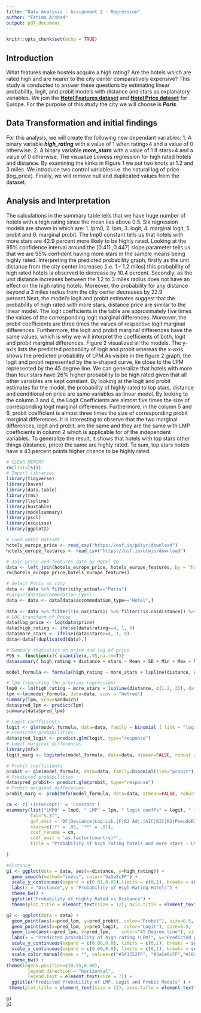 ---
title: "Data Analysis - Assignment 2 - Regression"
author: "Fatima Arshad"
output: pdf_document
---

```{r setup, include=FALSE}
knitr::opts_chunk$set(echo = TRUE)
```

## Introduction
What features make hostels acquire a high rating? Are the hotels which are rated high and are nearer to the city center comparatively expensive? This study is conducted to answer these questions by estimating linear probability, logit, and probit models with distance and stars as explanatory variables. We join the [**Hotel Features dataset**](https://osf.io/utwjs/download) and [**Hotel Price dataset**](https://osf.io/p6tyr/download) for Europe. For the purpose of this study the city we will choose is _**Paris**_.

## Data Transformation and initial findings
For this analysis, we will create the following new dependant variables:
1. A binary variable _**high_rating**_ with a value of 1 when rating>4 and a value of 0 otherwise.
2. A binary variable _**more_stars**_ with a value of 1 if stars>4 and a value of 0 otherwise.
The visualize Lowess regression for high rated hotels and distance. By examining the kinks in Figure 1 we put two knots at 1.2 and 3 miles. We introduce two control variables i.e. the natural log of price (log_price). Finally, we will remove null and duplicated values from the dataset.

## Analysis and Interpretation
The calculations in the summary table tells that we have huge number of hotels with a high rating since the mean lies above 0.5. Six regression models are shown in which are: 1. lpm0, 2. lpm, 3. logit, 4. marginal logit, 5. probit and 6. marginal probit. The lmp0 constant tells us that hotels with more stars are 42.9 percent more likely to be highly rated. Looking at the 95% confidence interval around the [0.411 ,0.447] slope parameter tells us that we are 95% confident having more stars in the sample means being highly rated. Interpreting the predicted probability graph, firstly as the unit distance from the city center increases (i.e. 1 - 1.2 miles) this probability of high rated hotels is observed to decrease by 10.4 percent. Secondly, as the unit distance increases between the 1.2 to 3 miles radius does not have an effect on the high rating hotels. Moreover, the probability for any distance beyond a 3 miles radius from the city center decreases by 22.9 percent.Next, the model's logit and probit estimates suggest that the probability of high rated with more stars, distance price are similar to the linear model. The logit coefficients in the table are approximately five times the values of the corresponding logit marginal differences. Moreover, the probit coefficients are three times the values of respective logit marginal differences. Furthermore, the logit and probit marginal differences have the same values, which is why we will interpret the coefficients of both, logit and probit marginal differences. Figure 2 visualized all the models. The y-axis lists the predicted probability of logit and probit whereas the x-axis shows the predicted probability of LPM.As visible in the figure 2 graph, the logit and probit represented by the s-shaped curve, lie close to the LPM represented by the 45 degree line. We can generalize that hotels with more than four stars have 26% higher probability to be high rated given that all other variables are kept constant. By looking at the logit and probit estimates for the model, the probability of highly rated to top stars, distance and conditional on price are same variables as linear model. By looking to the column 3 and 4, the Logit Coefficients are almost five times the size of corresponding logit marginal differences. Furthermore, in the column 5 and 6, probit coefficient is almost three times the size of corresponding probit marginal differences. It is interesting to observe that the two marginal differences, logit and probit, are the same and they are the same with LMP coefficients in column 2 which is applicable for of the independent variables. To generalize the result, it shows that hotels with top stars other things (distance, price) the same are highly rated. To sum, top stars hotels have a 43 percent points higher chance to be highly rated. 

```{r include=FALSE, message=FALSE, warning=FALSE}
# CLEAR MEMORY
rm(list=ls())
# Import libraries
library(tidyverse)
library(haven)
library(data.table)
library(rms)
library(lspline)
library(huxtable)
library(modelsummary)
library(pscl)
library(esquisse)
library(ggplot2)
```


```{r include=FALSE, message=FALSE, warning=FALSE}
# Load hotel dataset
hotels_europe_price <- read_csv("https://osf.io/p6tyr/download")
hotels_europe_features <- read_csv("https://osf.io/utwjs/download")
```

```{r include=FALSE, message=FALSE, warning=FALSE}
# Join price and features data by Hotel ID
data <- left_join(hotels_europe_price, hotels_europe_features, by = "hotel_id")
rm(hotels_europe_price,hotels_europe_features)
```

```{r include=FALSE, message=FALSE, warning=FALSE}
# Select Paris as city
data <- data %>% filter(city_actual=="Paris")
#unique(data$accommodation_type)
data <- data <- data[data$accommodation_type=="Hotel",]
 
data <- data %>% filter(!is.na(stars)) %>% filter(!is.na(distance)) %>% filter(!is.na(rating))
# LOG transform of Price
data$log_price <- log(data$price)
data$high_rating <- ifelse(data$rating>=4, 1, 0)
data$more_stars <- ifelse(data$stars>=4, 1, 0)
data<-data[!duplicated(data),]
```

```{r echo=FALSE, message=FALSE, warning=FALSE}
# Summary statistics on price and log of price
P95 <- function(x){ quantile(x,.95,na.rm=T)}
datasummary( high_rating + distance + stars ~ Mean + SD + Min + Max + Median + P95 + N , data = data, title = "Summary Statistics" )
```



```{r include=FALSE, message=FALSE, warning=FALSE}
model_formula <- formula(high_rating ~ more_stars + lspline(distance, c(1.2, 3)) + log_price)
```


```{r include=FALSE, message=FALSE, warning=FALSE}
# lpm (repeating the previous regression)
lmp0 <- lm(high_rating ~ more_stars + lspline(distance, c(1.2, 3)), data=data)
lpm <-lm(model_formula, data=data, vcov = "hetreo")
summary(lpm, vcov=sandwich)
data$pred_lpm <- predict(lpm)
summary(data$pred_lpm)
```


```{r include=FALSE, message=FALSE, warning=FALSE}
# Logit coefficients
logit <- glm(model_formula, data=data, family = binomial ( link = "logit"))
# Predicted probabilities 
data$pred_logit <- predict.glm(logit, type="response")
# Logit marginal differences
library(mfx)
logit_marg <- logitmfx(model_formula, data=data, atmean=FALSE, robust = T)
```


```{r include=FALSE, message=FALSE, warning=FALSE}
# Probit coefficients
probit <- glm(model_formula, data=data, family=binomial(link="probit"))
# Predicted probabilities 
data$pred_probit<- predict.glm(probit, type="response") 
# Probit marginal differences
probit_marg <- probitmfx(model_formula, data=data, atmean=FALSE, robust = T)
```



```{r echo=FALSE, message=FALSE, warning=FALSE}
cm <- c('(Intercept)' = 'Constant')
msummary(list("LMP0" = lmp0, " LMP" = lpm, " logit coeffs" = logit, " logit Marg" = logit_marg, " Probit" = probit, " Probit Marg" = probit_marg),
         fmt="%.3f",
         gof_omit = 'DF|Deviance|Log.Lik.|F|R2 Adj.|AIC|BIC|R2|PseudoR2',
         stars=c('*' = .05, '**' = .01),
         coef_rename = cm,
         coef_omit = 'as.factor(country)*',
         title = "Probability of high rating hotels and more stars - LMP, Logit, and Probit models"
         
)
```



```{r message=FALSE, warning=FALSE, include=FALSE}
#distance
g1 <- ggplot(data = data, aes(x=distance, y=high_rating)) +
  geom_smooth(method="loess", color="3a5e8cFF") +
  scale_y_continuous(expand = c(0.01,0.01),limits = c(0,1), breaks = seq(0,1,0.2), labels = scales::percent) +
  labs(x = "Distance",y = "Probability of High Rating Hotels") +
  theme_bw() +
  ggtitle("Probability of Highly Rated vs Distance") +
  theme(plot.title = element_text(size = 12), axis.title = element_text(size=8) )
```



```{r include=FALSE}
g2 <- ggplot(data = data) +
  geom_point(aes(x=pred_lpm, y=pred_probit, color="Probit"), size=0.5,  shape=16) +
  geom_point(aes(x=pred_lpm, y=pred_logit,  color="Logit"), size=0.5,  shape=16) +
  geom_line(aes(x=pred_lpm, y=pred_lpm,    color="45 Degree line"), size=0.5) +
  labs(x = "Predicted probability of high rating (LPM)", y="Predicted probability")+
  scale_y_continuous(expand = c(0.00,0.0), limits = c(0,1), breaks = seq(0,1,0.2)) +
  scale_x_continuous(expand = c(0.00,0.0), limits = c(0,1), breaks = seq(0,1,0.2)) +
  scale_color_manual(name = "", values=c("#541352FF", "#3a5e8cFF","#10a53dFF")) +
  theme_bw() +
theme(legend.position=c(0.55,0.08),
        legend.direction = "horizontal",
        legend.text = element_text(size = 7)) + 
  ggtitle("Predicted Probability of LMP, Logit and Probit Models" ) +
 theme(plot.title = element_text(size = 12), axis.title = element_text(size=8) )  
```



```{r echo=FALSE, message=FALSE, warning=FALSE, fig.height=3.5, fig.width=3.5}
g1
g2
```
